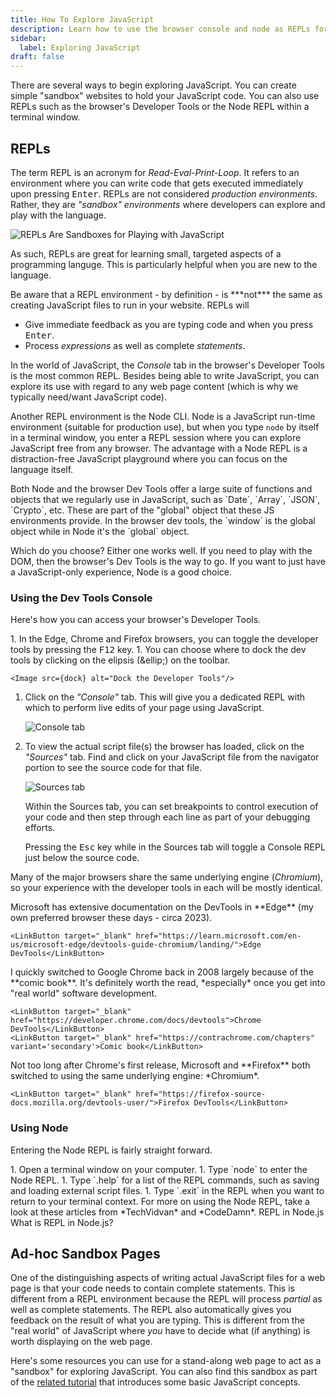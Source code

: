 ```yaml
---
title: How To Explore JavaScript
description: Learn how to use the browser console and node as REPLs for learning JavaScript
sidebar:
  label: Exploring JavaScript
draft: false
---
```



There are several ways to begin exploring JavaScript. You can create simple "sandbox" websites to hold your JavaScript code. You can also use REPLs such as the browser's Developer Tools or the Node REPL within a terminal window.

## REPLs

The term REPL is an acronym for *Read-Eval-Print-Loop*. It refers to an environment where you can write code that gets executed immediately upon pressing <kbd>Enter</kbd>. REPLs are not considered *production environments*. Rather, they are *"sandbox" environments* where developers can explore and play with the language.

<Image src={toy} alt="REPLs Are Sandboxes for Playing with JavaScript" />


As such, REPLs are great for learning small, targeted aspects of a programming languge. This is particularly helpful when you are new to the language.

<Aside type="caution">
  Be aware that a REPL environment - by definition - is ***not*** the same as creating JavaScript files to run in your website. REPLs will
  
  - Give immediate feedback as you are typing code and when you press <kbd>Enter</kbd>. 
  - Process *expressions* as well as complete *statements*.
</Aside>

In the world of JavaScript, the *Console* tab in the browser's Developer Tools is the most common REPL. Besides being able to write JavaScript, you can explore its use with regard to any web page content (which is why we typically need/want JavaScript code).

Another REPL environment is the Node CLI. Node is a JavaScript run-time environment (suitable for production use), but when you type `node` by itself in a terminal window, you enter a REPL session where you can explore JavaScript free from any browser. The advantage with a Node REPL is a distraction-free JavaScript playground where you can focus on the language itself.

<Aside type="tip">
Both Node and the browser Dev Tools offer a large suite of functions and objects that we regularly use in JavaScript, such as `Date`, `Array`, `JSON`, `Crypto`, etc. These are part of the "global" object that these JS environments provide. In the browser dev tools, the `window` is the global object while in Node it's the `global` object.
</Aside>

Which do you choose? Either one works well. If you need to play with the DOM, then the browser's Dev Tools is the way to go. If you want to just have a JavaScript-only experience, Node is a good choice.


### Using the Dev Tools Console


Here's how you can access your browser's Developer Tools.

<Steps>
1. In the Edge, Chrome and Firefox browsers, you can toggle the developer tools by pressing the <kbd>F12</kbd> key.
1. You can choose where to dock the dev tools by clicking on the elipsis (&ellip;) on the toolbar.

    <Image src={dock} alt="Dock the Developer Tools"/>

1. Click on the *"Console"* tab. This will give you a dedicated REPL with which to perform live edits of your page using JavaScript.

    <Image src={console} alt="Console tab"/>

1. To view the actual script file(s) the browser has loaded, click on the *"Sources"* tab. Find and click on your JavaScript file from the navigator portion to see the source code for that file.

    <Image src={sources} alt="Sources tab"/>

    Within the Sources tab, you can set breakpoints to control execution of your code and then step through each line as part of your debugging efforts.

    Pressing the <kbd>Esc</kbd> key while in the Sources tab will toggle a Console REPL just below the source code.
</Steps>

Many of the major browsers share the same underlying engine (*Chromium*), so your experience with the developer tools in each will be mostly identical.

<Tabs>
  <TabItem label="MS Edge">
    Microsoft has extensive documentation on the DevTools in **Edge** (my own preferred browser these days - circa 2023).
    
    <LinkButton target="_blank" href="https://learn.microsoft.com/en-us/microsoft-edge/devtools-guide-chromium/landing/">Edge DevTools</LinkButton>
  </TabItem>
  <TabItem label="Chrome">
    I quickly switched to Google Chrome back in 2008 largely because of the **comic book**. It's definitely worth the read, *especially* once you get into "real world" software development.

    <LinkButton target="_blank" href="https://developer.chrome.com/docs/devtools">Chrome DevTools</LinkButton>
    <LinkButton target="_blank" href="https://contrachrome.com/chapters" variant='secondary'>Comic book</LinkButton>
  </TabItem>
  <TabItem label="Firefox">
    Not too long after Chrome's first release, Microsoft and **Firefox** both switched to using the same underlying engine: *Chromium*.

    <LinkButton target="_blank" href="https://firefox-source-docs.mozilla.org/devtools-user/">Firefox DevTools</LinkButton>
  </TabItem>
</Tabs>

### Using Node

Entering the Node REPL is fairly straight forward.

<Steps>
1. Open a terminal window on your computer.
1. Type `node` to enter the Node REPL.
1. Type `.help` for a list of the REPL commands, such as saving and loading external script files.
1. Type `.exit` in the REPL when you want to return to your terminal context.
</Steps>

<Card title="Further Reading">
  For more on using the Node REPL, take a look at these articles from *TechVidvan* and *CodeDamn*.

<CardGrid>
  <LinkButton href="https://techvidvan.com/tutorials/repl-terminal-nodejs/" target="blank" icon='external' title="(by TechVidvan)">REPL in Node.js</LinkButton>
  <LinkButton href="https://codedamn.com/news/nodejs/repl-in-node-js" target="_blank" icon="external" variant="secondary" title="(by CodeDamn)">What is REPL in Node.js?</LinkButton>
</CardGrid>
</Card>

## Ad-hoc Sandbox Pages


One of the distinguishing aspects of writing actual JavaScript files for a web page is that your code needs to contain complete statements. This is different from a REPL environment because the REPL will process *partial* as well as complete statements. The REPL also automatically gives you feedback on the result of what you are typing. This is different from the "real world" of JavaScript where *you* have to decide what (if anything) is worth displaying on the web page.

Here's some resources you can use for a stand-along web page to act as a "sandbox" for exploring JavaScript. You can also find this sandbox as part of the [related tutorial](/CPSC-1520/tutorials/0050/) that introduces some basic JavaScript concepts.

<Sandbox />
